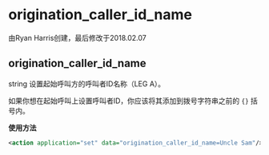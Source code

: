 # origination_caller_id_name

由Ryan Harris创建，最后修改于2018.02.07

## origination_caller_id_name

string 设置起始呼叫方的呼叫者ID名称（LEG A）。

如果你想在起始呼叫上设置呼叫者ID，你应该将其添加到拨号字符串之前的 `{}` 括号内。

**使用方法**

```xml
<action application="set" data="origination_caller_id_name=Uncle Sam"/>
```